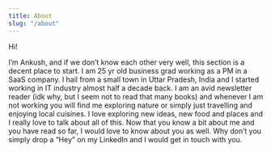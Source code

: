 ```yaml
---
title: About
slug: "/about"
---
```


Hi!

I’m Ankush, and if we don’t know each other very well, this section is a decent place to start. I am 25 yr old business grad working as a PM in a SaaS company. I hail from a small town in Uttar Pradesh, India and I started working in IT industry almost half a decade back.
I am an avid newsletter reader (idk why, but I seem not to read that many books) and whenever I am not working you will find me exploring nature or simply just travelling and enjoying local cuisines.
I love exploring new ideas, new food and places and I really love to talk about all of this. Now that you know a bit about me and you have read so far, I would love to know about you as well.
Why don’t you simply drop a “Hey” on my LinkedIn and I would get in touch with you.